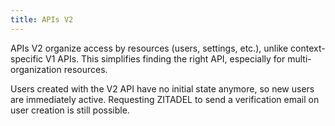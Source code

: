```yaml
---
title: APIs V2
---
```



APIs V2 organize access by resources (users, settings, etc.), unlike context-specific V1 APIs.
This simplifies finding the right API, especially for multi-organization resources.

Users created with the V2 API have no initial state anymore, so new users are immediately active.
Requesting ZITADEL to send a verification email on user creation is still possible.

<DocCardList />